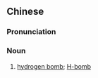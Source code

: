 {{also|氢弹}}
==Chinese==
{{zh-forms|s=氢弹}}
{{wikipedia|lang=zh}}

===Pronunciation===
{{zh-pron
|m=qīngdàn
|c=hing1 daan2
|cat=n
}}

===Noun===
{{zh-noun}}

# [[hydrogen bomb]]; [[H-bomb]]